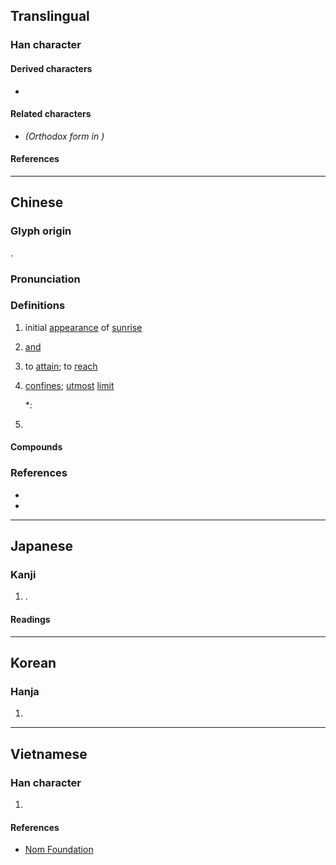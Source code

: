 {{also|曁}}
{{character info/new}}
==Translingual==

===Han character===
{{Han char|rn=72|rad=日|as=10|sn=14|four=21106|canj=AUAM|ids=⿱既旦}}

====Derived characters====
* {{l|mul|[[櫭]], [[𩽙]]}} <!-- Contains 暨 not 曁 -->

====Related characters====
* {{l|mul|[[曁]]}} ''(Orthodox form in {{w|Kangxi dictionary}})''

====References====
{{Han ref|kx=0499.061|dj=0870.030|hdz=21531.070|uh=66A8}}

----

==Chinese==
{{zh-forms|alt=曁}}

===Glyph origin===
{{Han etym}}
{{Han compound|既|旦|c1=p|c2=s|t2=sunrise|ls=psc}}.

===Pronunciation===
{{zh-pron
|m=jì
|c=kei3,gei6
|mc=y
|oc=y
|cat=v,adv,pn
}}

===Definitions===
{{zh-hanzi}}

# {{zh-hg}} initial [[appearance]] of [[sunrise]]
# [[and]]
#: {{zh-syn|及|與}}
# to [[attain]]; to [[reach]]
#: {{zh-syn|至|到}}
# [[confines]]; [[utmost]] [[limit]]
#*: {{zh-x|東 漸 於 海，西 被 於 流沙，朔、南 暨： 聲 教 訖 於 四海|On the east reaching to the sea, on the west extending to the rolling sands, to '''the utmost limits''' of the north and south, [Emperor Yǔ’s] fame and influence spread everywhere within the four seas.|ref=史記, 夏本紀}}
# {{surname|lang=zh}}

====Compounds====
{{zh-der|暨南|暨暨|暨今|暨大}}

===References===
* {{R:twedu|A01818}}
* {{R:yue:mfccd}}

----

==Japanese==

===Kanji===
{{ja-kanji|grade=|rs=日10}}

# {{alt-form|lang=ja|曁}}.

====Readings====
{{ja-readings
|on=き
|kun=およ-ぶ
}}

----

==Korean==

===Hanja===
{{ko-hanja|hangeul=기|eumhun=|rv=gi|mr=ki|y=ki}}

# {{defn|lang=ko|sort=日10}}

----

==Vietnamese==

===Han character===
{{vi-hantu|rs=日10|[[kị]]}}

# {{defn|lang=vi|sort=日10}}

====References====
* [http://nomfoundation.org/common/nom_details.php?codepoint=66a8 Nom Foundation]
